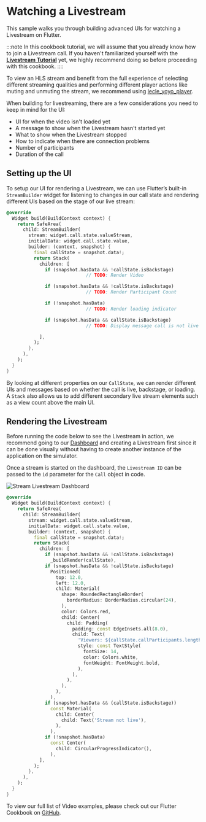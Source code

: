 # Watching a Livestream

This sample walks you through building advanced UIs for watching a Livestream on Flutter.

:::note
In this cookbook tutorial, we will assume that you already know how to join a Livestream call. If you haven't familiarized yourself with the **[Livestream Tutorial](https://getstream.io/video/docs/flutter/livestreaming/)** yet, we highly recommend doing so before proceeding with this cookbook.
::::

To view an HLS stream and benefit from the full experience of selecting different streaming qualities and performing different player actions like muting and unmuting the stream, we recommend using [lecle_yoyo_player](https://pub.dev/packages/lecle_yoyo_player).

When building for livestreaming, there are a few considerations you need to keep in mind for the UI:

- UI for when the video isn't loaded yet
- A message to show when the Livestream hasn't started yet
- What to show when the Livestream stopped
- How to indicate when there are connection problems
- Number of participants
- Duration of the call

## Setting up the UI
To setup our UI for rendering a Livestream, we can use Flutter’s built-in `StreamBuilder` widget for listening to changes in our call state and rendering different UIs based on the stage of our live stream:

```dart
@override
  Widget build(BuildContext context) {
    return SafeArea(
      child: StreamBuilder(
        stream: widget.call.state.valueStream,
        initialData: widget.call.state.value,
        builder: (context, snapshot) {
          final callState = snapshot.data!;
          return Stack(
            children: [
              if (snapshot.hasData && !callState.isBackstage)
							 // TODO: Render Video

              if (snapshot.hasData && !callState.isBackstage)
							 // TODO: Render Participant Count

              if (!snapshot.hasData)
							 // TODO: Render loading indicator

              if (snapshot.hasData && callState.isBackstage)
							 // TODO: Display message call is not live

            ],
          );
        },
      ),
    );
  }
}
```

By looking at different properties on our `CallState`, we can render different UIs and messages based on whether the call is live, backstage, or loading. A `Stack` also allows us to add different secondary live stream elements such as a view count above the main UI.

## Rendering the Livestream
Before running the code below to see the Livestream in action, we recommend going to our [Dashboard](https://dashboard.getstream.io/) and creating a Livestream first since it can be done visually without having to create another instance of the application on the simulator.

Once a stream is started on the dashboard, the `Livestream ID` can be passed to the `id` parameter for the `Call` object in code.

![Stream Livestream Dashboard](../assets/cookbook/livestreaming-dashboard.png)

```dart
@override
  Widget build(BuildContext context) {
    return SafeArea(
      child: StreamBuilder(
        stream: widget.call.state.valueStream,
        initialData: widget.call.state.value,
        builder: (context, snapshot) {
          final callState = snapshot.data!;
          return Stack(
            children: [
              if (snapshot.hasData && !callState.isBackstage)
                _buildRender(callState),
              if (snapshot.hasData && !callState.isBackstage)
                Positioned(
                  top: 12.0,
                  left: 12.0,
                  child: Material(
                    shape: RoundedRectangleBorder(
                      borderRadius: BorderRadius.circular(24),
                    ),
                    color: Colors.red,
                    child: Center(
                      child: Padding(
                        padding: const EdgeInsets.all(8.0),
                        child: Text(
                          'Viewers: ${callState.callParticipants.length - 1}',
                          style: const TextStyle(
                            fontSize: 14,
                            color: Colors.white,
                            fontWeight: FontWeight.bold,
                          ),
                        ),
                      ),
                    ),
                  ),
                ),
              if (snapshot.hasData && (callState.isBackstage))
                const Material(
                  child: Center(
                    child: Text('Stream not live'),
                  ),
                ),
              if (!snapshot.hasData)
                const Center(
                  child: CircularProgressIndicator(),
                ),
            ],
          );
        },
      ),
    );
  }
}
```

To view our full list of Video examples, please check out our Flutter Cookbook on [GitHub](https://github.com/GetStream/flutter-video-samples).